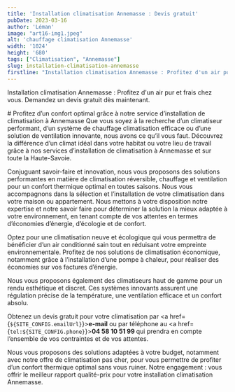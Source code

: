 ```yaml
---
title: 'Installation climatisation Annemasse : Devis gratuit'
pubDate: 2023-03-16
author: 'Léman'
image: "art16-img1.jpeg"
alt: 'chauffage climatisation Annemasse'
width: '1024'
height: '680'
tags: ["Climatisation", "Annemasse"]
slug: installation-climatisation-annemasse
firstline: "Installation climatisation Annemasse : Profitez d'un air pur et frais chez vous. Demandez un devis gratuit dès maintenant."
---
```


<div class="flex justify-center items-center">
  <p class="text-center">
    Installation climatisation Annemasse : Profitez d'un air pur et frais chez vous. Demandez un devis gratuit dès maintenant.
  </p>
</div>

<div class="bg-gray-100">
# Profitez d’un confort optimal grâce à notre service d’installation de climatisation à Annemasse
Que vous soyez à la recherche d’un climatiseur performant, d’un système de chauffage climatisation efficace ou d’une solution de ventilation innovante, nous avons ce qu’il vous faut. Découvrez la différence d’un climat idéal dans votre habitat ou votre lieu de travail grâce à nos services d’installation de climatisation à Annemasse et sur toute la Haute-Savoie.

Conjuguant savoir-faire et innovation, nous vous proposons des solutions performantes en matière de climatisation réversible, chauffage et ventilation pour un confort thermique optimal en toutes saisons. Nous vous accompagnons dans la sélection et l’installation de votre climatisation dans votre maison ou appartement. Nous mettons à votre disposition notre expertise et notre savoir faire pour déterminer la solution la mieux adaptée à votre environnement, en tenant compte de vos attentes en termes d’économies d’énergie, d’écologie et de confort.

Optez pour une climatisation neuve et écologique qui vous permettra de bénéficier d’un air conditionné sain tout en réduisant votre empreinte environnementale. Profitez de nos solutions de climatisation économique, notamment grâce à l’installation d’une pompe à chaleur, pour réaliser des économies sur vos factures d’énergie.

Nous vous proposons également des climatiseurs haut de gamme pour un rendu esthétique et discret. Ces systèmes innovants assurent une régulation précise de la température, une ventilation efficace et un confort absolu.

Obtenez un devis gratuit pour votre climatisation par <a href={`${SITE_CONFIG.emailUrl}`}><strong class="text-blue-400">e-mail</strong></a> ou par téléphone au 
<a href={`tel:${SITE_CONFIG.phone}`}><strong class="text-blue-400">04 58 10 51 99 </strong></a> qui prendra en compte l’ensemble de vos contraintes et de vos attentes.

Nous vous proposons des solutions adaptées à votre budget, notamment avec notre offre de climatisation pas cher, pour vous permettre de profiter d’un confort thermique optimal sans vous ruiner. Notre engagement : vous offrir le meilleur rapport qualité-prix pour votre installation climatisation Annemasse.
</div>